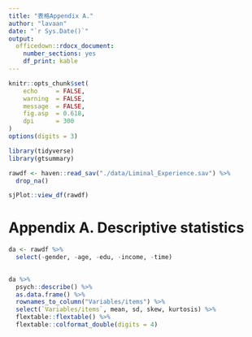 ```yaml
---
title: "表格Appendix A."
author: "lavaan"
date: "`r Sys.Date()`"
output: 
  officedown::rdocx_document:
    number_sections: yes
    df_print: kable
---
```



```r
knitr::opts_chunk$set(
    echo     = FALSE,
    warning  = FALSE, 
    message  = FALSE,
    fig.asp  = 0.618,
    dpi      = 300
)
options(digits = 3)
```


```r
library(tidyverse)
library(gtsummary)

rawdf <- haven::read_sav("./data/Liminal_Experience.sav") %>% 
  drop_na()

sjPlot::view_df(rawdf)
```


# Appendix A. Descriptive statistics

```r
da <- rawdf %>% 
  select(-gender, -age, -edu, -income, -time)

  
da %>% 
  psych::describe() %>% 
  as.data.frame() %>% 
  rownames_to_column("Variables/items") %>% 
  select(`Variables/items`, mean, sd, skew, kurtosis) %>% 
  flextable::flextable() %>% 
  flextable::colformat_double(digits = 4)
```
